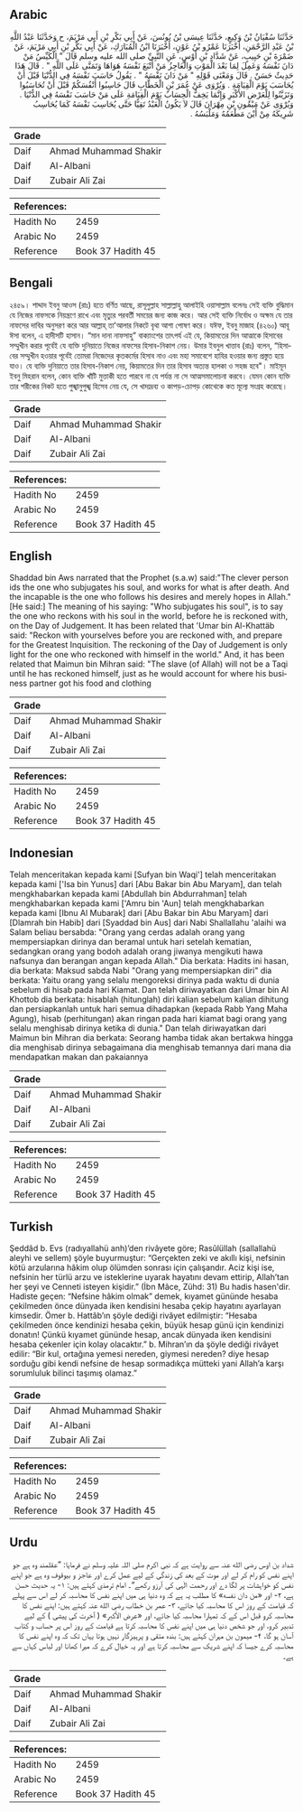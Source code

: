 ## Arabic


<div dir="rtl" lang="ar" style={{fontSize:'larger',backgroundColor:'#f8f9fa',padding:20}}>
حَدَّثَنَا سُفْيَانُ بْنُ وَكِيعٍ، حَدَّثَنَا عِيسَى بْنُ يُونُسَ، عَنْ أَبِي بَكْرِ بْنِ أَبِي مَرْيَمَ، ح وَحَدَّثَنَا عَبْدُ اللَّهِ بْنُ عَبْدِ الرَّحْمَنِ، أَخْبَرَنَا عَمْرُو بْنُ عَوْنٍ، أَخْبَرَنَا ابْنُ الْمُبَارَكِ، عَنْ أَبِي بَكْرِ بْنِ أَبِي مَرْيَمَ، عَنْ ضَمْرَةَ بْنِ حَبِيبٍ، عَنْ شَدَّادِ بْنِ أَوْسٍ، عَنِ النَّبِيِّ صلى الله عليه وسلم قَالَ ‏"‏ الْكَيِّسُ مَنْ دَانَ نَفْسَهُ وَعَمِلَ لِمَا بَعْدَ الْمَوْتِ وَالْعَاجِزُ مَنْ أَتْبَعَ نَفْسَهُ هَوَاهَا وَتَمَنَّى عَلَى اللَّهِ ‏"‏ ‏.‏ قَالَ هَذَا حَدِيثٌ حَسَنٌ ‏.‏ قَالَ وَمَعْنَى قَوْلِهِ ‏"‏ مَنْ دَانَ نَفْسَهُ ‏"‏ ‏.‏ يَقُولُ حَاسَبَ نَفْسَهُ فِي الدُّنْيَا قَبْلَ أَنْ يُحَاسَبَ يَوْمَ الْقِيَامَةِ ‏.‏ وَيُرْوَى عَنْ عُمَرَ بْنِ الْخَطَّابِ قَالَ حَاسِبُوا أَنْفُسَكُمْ قَبْلَ أَنْ تُحَاسَبُوا وَتَزَيَّنُوا لِلْعَرْضِ الأَكْبَرِ وَإِنَّمَا يَخِفُّ الْحِسَابُ يَوْمَ الْقِيَامَةِ عَلَى مَنْ حَاسَبَ نَفْسَهُ فِي الدُّنْيَا ‏.‏ وَيُرْوَى عَنْ مَيْمُونِ بْنِ مِهْرَانَ قَالَ لاَ يَكُونُ الْعَبْدُ تَقِيًّا حَتَّى يُحَاسِبَ نَفْسَهُ كَمَا يُحَاسِبُ شَرِيكَهُ مِنْ أَيْنَ مَطْعَمُهُ وَمَلْبَسُهُ ‏.‏
</div>
<div style={{backgroundColor:'#f8f9fa',padding:20, marginBottom: 10}}><table> <thead> <tr> <th>Grade</th> <th></th> </tr> </thead> <tbody> <tr><td>Daif</td><td>Ahmad Muhammad Shakir</td></tr><tr><td>Daif</td><td>Al-Albani</td></tr><tr><td>Daif</td><td>Zubair Ali Zai</td></tr></tbody></table><table> <thead> <tr> <th>References:</th> <th></th> </tr> </thead> <tbody><tr><td>Hadith No</td><td>2459</td></tr><tr><td>Arabic No</td><td>2459</td></tr><tr><td>Reference</td><td>Book 37 Hadith 45</td></tr></tbody></table></div>

## Bengali


<div dir="ltr" lang="bn" style={{fontSize:'larger',backgroundColor:'#f8f9fa',padding:20}}>
২৪৫৯। শাদ্দাদ ইবনু আওস (রাঃ) হতে বর্ণিত আছে, রাসূলুল্লাহ সাল্লাল্লাহু আলাইহি ওয়াসাল্লাম বলেনঃ সেই ব্যক্তি বুদ্ধিমান যে নিজের নাফসকে নিয়ন্ত্রণে রাখে এবং মৃত্যুর পরবর্তী সময়ের জন্য কাজ করে। আর সেই ব্যক্তি নির্বোধ ও অক্ষম যে তার নাফসের দাবির অনুসরণ করে আর আল্লাহ্ তা'আলার নিকটে বৃথা আশা পোষণ করে। যঈফ, ইবনু মাজাহ (৪২৬০) আবূ ঈসা বলেন, এ হাদীসটি হাসান। “মান দানা নাফসাহু” বাক্যাংশের তাৎপর্য এই যে, কিয়ামতের দিন আত্মাকে হিসাবের সম্মুখীন করার পূর্বেই যে ব্যক্তি দুনিয়াতে নিজের নাফসের হিসাব-নিকাশ নেয়। উমার ইবনুল খাত্তাব (রাঃ) বলেন, “হিসাবের সম্মুখীন হওয়ার পূর্বেই তোমরা নিজেদের কৃতকর্মের হিসাব নাও এবং মহা সমাবেশে হাযির হওয়ার জন্য প্রস্তুত হয়ে যাও। যে ব্যক্তি দুনিয়াতে তার হিসাব-নিকাশ নেয়, কিয়ামতের দিন তার হিসাব অত্যন্ত হালকা ও সহজ হবে"। মাইমূন ইবনু মিহরান বলেন, কোন ব্যক্তি খাঁটি মুত্তাকী হতে পারবে না যে পর্যন্ত না সে আত্মসমালোচনা করবে। যেমন কোন ব্যক্তি তার শরীকের নিকট হতে পুঙ্খানুপুঙ্খ হিসেব নেয় যে, সে খাদ্যদ্রব্য ও কাপড়-চোপড় কোথেকে কত মূল্যে সংগ্রহ করেছে।
</div>
<div style={{backgroundColor:'#f8f9fa',padding:20, marginBottom: 10}}><table> <thead> <tr> <th>Grade</th> <th></th> </tr> </thead> <tbody> <tr><td>Daif</td><td>Ahmad Muhammad Shakir</td></tr><tr><td>Daif</td><td>Al-Albani</td></tr><tr><td>Daif</td><td>Zubair Ali Zai</td></tr></tbody></table><table> <thead> <tr> <th>References:</th> <th></th> </tr> </thead> <tbody><tr><td>Hadith No</td><td>2459</td></tr><tr><td>Arabic No</td><td>2459</td></tr><tr><td>Reference</td><td>Book 37 Hadith 45</td></tr></tbody></table></div>

## English


<div dir="ltr" lang="en" style={{fontSize:'larger',backgroundColor:'#f8f9fa',padding:20}}>
Shaddad bin Aws narrated that the Prophet (s.a.w) said:"The clever person ids the one who subjugates his soul, and works for what is after death. And the incapable is the one who follows his desires and merely hopes in Allah." [He said:] The meaning of his saying: "Who subjugates his soul", is to say the one who reckons with his soul in the world, before he is reckoned with, on the Day of Judgement. It has been related that 'Umar bin Al-Khattäb said: "Reckon with yourselves before you are reckoned with, and prepare for the Greatest Inquisition. The reckoning of the Day of Judgement is only light for the one who reckoned with himself in the world." And, it has been related that Maimun bin Mihran said: "The slave (of Allah) will not be a Taqi until he has reckoned himself, just as he would account for where his business partner got his food and clothing
</div>
<div style={{backgroundColor:'#f8f9fa',padding:20, marginBottom: 10}}><table> <thead> <tr> <th>Grade</th> <th></th> </tr> </thead> <tbody> <tr><td>Daif</td><td>Ahmad Muhammad Shakir</td></tr><tr><td>Daif</td><td>Al-Albani</td></tr><tr><td>Daif</td><td>Zubair Ali Zai</td></tr></tbody></table><table> <thead> <tr> <th>References:</th> <th></th> </tr> </thead> <tbody><tr><td>Hadith No</td><td>2459</td></tr><tr><td>Arabic No</td><td>2459</td></tr><tr><td>Reference</td><td>Book 37 Hadith 45</td></tr></tbody></table></div>

## Indonesian


<div dir="ltr" lang="id" style={{fontSize:'larger',backgroundColor:'#f8f9fa',padding:20}}>
Telah menceritakan kepada kami [Sufyan bin Waqi'] telah menceritakan kepada kami ['Isa bin Yunus] dari [Abu Bakar bin Abu Maryam], dan telah mengkhabarkan kepada kami [Abdullah bin Abdurrahman] telah mengkhabarkan kepada kami ['Amru bin 'Aun] telah mengkhabarkan kepada kami [Ibnu Al Mubarak] dari [Abu Bakar bin Abu Maryam] dari [Dlamrah bin Habib] dari [Syaddad bin Aus] dari Nabi Shallallahu 'alaihi wa Salam beliau bersabda: "Orang yang cerdas adalah orang yang mempersiapkan dirinya dan beramal untuk hari setelah kematian, sedangkan orang yang bodoh adalah orang jiwanya mengikuti hawa nafsunya dan berangan angan kepada Allah." Dia berkata: Hadits ini hasan, dia berkata: Maksud sabda Nabi "Orang yang mempersiapkan diri" dia berkata: Yaitu orang yang selalu mengoreksi dirinya pada waktu di dunia sebelum di hisab pada hari Kiamat. Dan telah diriwayatkan dari Umar bin Al Khottob dia berkata: hisablah (hitunglah) diri kalian sebelum kalian dihitung dan persiapkanlah untuk hari semua dihadapkan (kepada Rabb Yang Maha Agung), hisab (perhitungan) akan ringan pada hari kiamat bagi orang yang selalu menghisab dirinya ketika di dunia." Dan telah diriwayatkan dari Maimun bin Mihran dia berkata: Seorang hamba tidak akan bertakwa hingga dia menghisab dirinya sebagaimana dia menghisab temannya dari mana dia mendapatkan makan dan pakaiannya
</div>
<div style={{backgroundColor:'#f8f9fa',padding:20, marginBottom: 10}}><table> <thead> <tr> <th>Grade</th> <th></th> </tr> </thead> <tbody> <tr><td>Daif</td><td>Ahmad Muhammad Shakir</td></tr><tr><td>Daif</td><td>Al-Albani</td></tr><tr><td>Daif</td><td>Zubair Ali Zai</td></tr></tbody></table><table> <thead> <tr> <th>References:</th> <th></th> </tr> </thead> <tbody><tr><td>Hadith No</td><td>2459</td></tr><tr><td>Arabic No</td><td>2459</td></tr><tr><td>Reference</td><td>Book 37 Hadith 45</td></tr></tbody></table></div>

## Turkish


<div dir="ltr" lang="tr" style={{fontSize:'larger',backgroundColor:'#f8f9fa',padding:20}}>
Şeddâd b. Evs (radıyallahü anh)’den rivâyete göre; Rasûlüllah (sallallahü aleyhi ve sellem) şöyle buyurmuştur: “Gerçekten zeki ve akıllı kişi, nefsinin kötü arzularına hâkim olup ölümden sonrası için çalışandır. Aciz kişi ise, nefsinin her türlü arzu ve isteklerine uyarak hayatını devam ettirip, Allah’tan her şeyi ve Cenneti isteyen kişidir.” (İbn Mâce, Zühd: 31) Bu hadis hasen'dir. Hadiste geçen: “Nefsine hâkim olmak” demek, kıyamet gününde hesaba çekilmeden önce dünyada iken kendisini hesaba çekip hayatını ayarlayan kimsedir. Ömer b. Hattâb’ın şöyle dediği rivâyet edilmiştir: “Hesaba çekilmeden önce kendinizi hesaba çekin, büyük hesap günü için kendinizi donatın! Çünkü kıyamet gününde hesap, ancak dünyada iken kendisini hesaba çekenler için kolay olacaktır.” b. Mihran’ın da şöyle dediği rivâyet edilir: “Bir kul, ortağına yemesi nereden, giymesi nereden? diye hesap sorduğu gibi kendi nefsine de hesap sormadıkça mütteki yani Allah’a karşı sorumluluk bilinci taşımış olamaz.”
</div>
<div style={{backgroundColor:'#f8f9fa',padding:20, marginBottom: 10}}><table> <thead> <tr> <th>Grade</th> <th></th> </tr> </thead> <tbody> <tr><td>Daif</td><td>Ahmad Muhammad Shakir</td></tr><tr><td>Daif</td><td>Al-Albani</td></tr><tr><td>Daif</td><td>Zubair Ali Zai</td></tr></tbody></table><table> <thead> <tr> <th>References:</th> <th></th> </tr> </thead> <tbody><tr><td>Hadith No</td><td>2459</td></tr><tr><td>Arabic No</td><td>2459</td></tr><tr><td>Reference</td><td>Book 37 Hadith 45</td></tr></tbody></table></div>

## Urdu


<div dir="rtl" lang="ur" style={{fontSize:'larger',backgroundColor:'#f8f9fa',padding:20}}>
شداد بن اوس رضی الله عنہ سے روایت ہے کہ نبی اکرم صلی اللہ علیہ وسلم نے فرمایا: ”عقلمند وہ ہے جو اپنے نفس کو رام کر لے اور موت کے بعد کی زندگی کے لیے عمل کرے اور عاجز و بیوقوف وہ ہے جو اپنے نفس کو خواہشات پر لگا دے اور رحمت الٰہی کی آرزو رکھے“۔ امام ترمذی کہتے ہیں: ۱- یہ حدیث حسن ہے، ۲- اور «من دان نفسه» کا مطلب یہ ہے کہ وہ دنیا ہی میں اپنے نفس کا محاسبہ کر لے اس سے پہلے کہ قیامت کے روز اس کا محاسبہ کیا جائے، ۳- عمر بن خطاب رضی الله عنہ کہتے ہیں: اپنے نفس کا محاسبہ کرو قبل اس کے کہ تمہارا محاسبہ کیا جائے، اور «عرض الأكبر» ( آخرت کی پیشی ) کے لیے تدبیر کرو، اور جو شخص دنیا ہی میں اپنے نفس کا محاسبہ کرتا ہے قیامت کے روز اس پر حساب و کتاب آسان ہو گا، ۴- میمون بن مہران کہتے ہیں: بندہ متقی و پرہیزگار نہیں ہوتا یہاں تک کہ وہ اپنے نفس کا محاسبہ کرے جیسا کہ اپنے شریک سے محاسبہ کرتا ہے اور یہ خیال کرے کہ میرا کھانا اور لباس کہاں سے ہے۔
</div>
<div style={{backgroundColor:'#f8f9fa',padding:20, marginBottom: 10}}><table> <thead> <tr> <th>Grade</th> <th></th> </tr> </thead> <tbody> <tr><td>Daif</td><td>Ahmad Muhammad Shakir</td></tr><tr><td>Daif</td><td>Al-Albani</td></tr><tr><td>Daif</td><td>Zubair Ali Zai</td></tr></tbody></table><table> <thead> <tr> <th>References:</th> <th></th> </tr> </thead> <tbody><tr><td>Hadith No</td><td>2459</td></tr><tr><td>Arabic No</td><td>2459</td></tr><tr><td>Reference</td><td>Book 37 Hadith 45</td></tr></tbody></table></div>